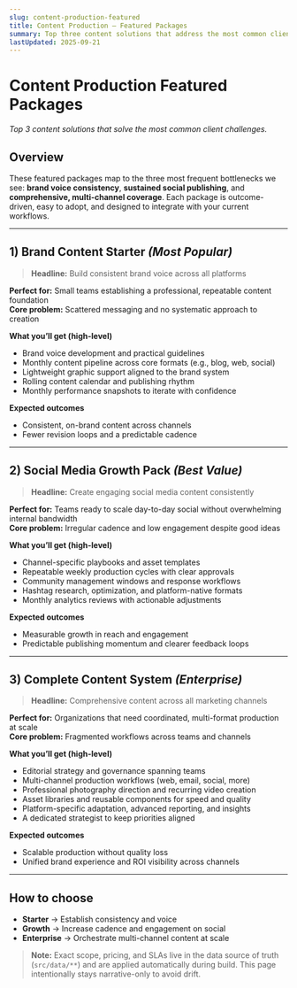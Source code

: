 ```yaml
---
slug: content-production-featured
title: Content Production — Featured Packages
summary: Top three content solutions that address the most common client challenges with clear value and measurable results.
lastUpdated: 2025-09-21
---
```


# Content Production Featured Packages

*Top 3 content solutions that solve the most common client challenges.*

## Overview

These featured packages map to the three most frequent bottlenecks we see: **brand voice consistency**, **sustained social publishing**, and **comprehensive, multi-channel coverage**. Each package is outcome-driven, easy to adopt, and designed to integrate with your current workflows.

---

## 1) Brand Content Starter _(Most Popular)_

> **Headline:** Build consistent brand voice across all platforms

**Perfect for:** Small teams establishing a professional, repeatable content foundation  
**Core problem:** Scattered messaging and no systematic approach to creation

**What you’ll get (high-level)**
- Brand voice development and practical guidelines
- Monthly content pipeline across core formats (e.g., blog, web, social)
- Lightweight graphic support aligned to the brand system
- Rolling content calendar and publishing rhythm
- Monthly performance snapshots to iterate with confidence

**Expected outcomes**
- Consistent, on-brand content across channels
- Fewer revision loops and a predictable cadence

---

## 2) Social Media Growth Pack _(Best Value)_

> **Headline:** Create engaging social media content consistently

**Perfect for:** Teams ready to scale day-to-day social without overwhelming internal bandwidth  
**Core problem:** Irregular cadence and low engagement despite good ideas

**What you’ll get (high-level)**
- Channel-specific playbooks and asset templates
- Repeatable weekly production cycles with clear approvals
- Community management windows and response workflows
- Hashtag research, optimization, and platform-native formats
- Monthly analytics reviews with actionable adjustments

**Expected outcomes**
- Measurable growth in reach and engagement
- Predictable publishing momentum and clearer feedback loops

---

## 3) Complete Content System _(Enterprise)_

> **Headline:** Comprehensive content across all marketing channels

**Perfect for:** Organizations that need coordinated, multi-format production at scale  
**Core problem:** Fragmented workflows across teams and channels

**What you’ll get (high-level)**
- Editorial strategy and governance spanning teams
- Multi-channel production workflows (web, email, social, more)
- Professional photography direction and recurring video creation
- Asset libraries and reusable components for speed and quality
- Platform-specific adaptation, advanced reporting, and insights
- A dedicated strategist to keep priorities aligned

**Expected outcomes**
- Scalable production without quality loss
- Unified brand experience and ROI visibility across channels

---

## How to choose

- **Starter** → Establish consistency and voice  
- **Growth** → Increase cadence and engagement on social  
- **Enterprise** → Orchestrate multi-channel content at scale

> **Note:** Exact scope, pricing, and SLAs live in the data source of truth (`src/data/**`) and are applied automatically during build. This page intentionally stays narrative-only to avoid drift.
